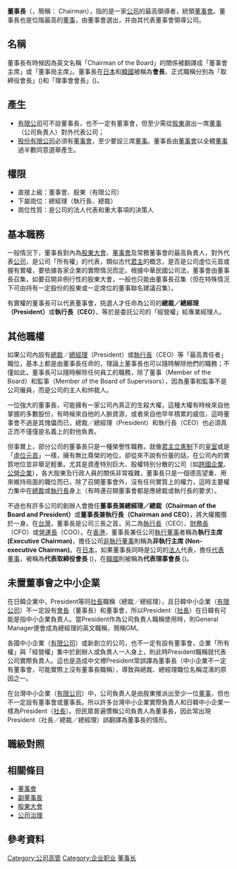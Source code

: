 {{unreferenced|time=2016-06-18T17:13:44+00:00}}
{{copyedit|time=2013-08-03T08:50:55+00:00}}
{{noteTA
|1=zh-hans:首席执行官;zh-hant:首席執行官;zh-cn:首席执行官;zh-hk:行政總裁;zh-tw:執行長;zh-mo:行政總裁;
}}
'''董事長'''（{{lang-en|Chairman of the Board}}，簡稱： Chairman），指的是一家[[公司|公司]]的最高領導者，統領[[董事會|董事會]]。董事長也是位階最高的[[董事|董事]]，由董事會選出，并由其代表董事會領導公司。

== 名稱 ==
董事長有時候因為英文名稱「Chairman of the Board」的關係被翻譯成「董事會主席」或「董事局主席」。董事長在[[日本|日本]]和[[大韓民國|韓國]]被稱為'''會長'''，正式職稱分別為「取締役會長」({{jpn|j=取締役会長 |hg=とりしまりやくかいちょう|rm=Torishimariyaku kaichou|f=y}})和「理事會會長」({{kor|諺=이사회 회장|漢=理事會 會長|羅=Isahoe hoejang|f=y|名=南}})。

== 產生 == 
*[[有限公司|有限公司]]可不設董事長，也不一定有董事會，但至少需從[[股東|股東]]選出一席[[董事|董事]]（公司負責人）對外代表公司；
*[[股份有限公司|股份有限公司]]必須有[[董事會|董事會]]，至少要設三席[[董事|董事]]。董事長由[[董事會|董事會]]以全體[[董事|董事]]過半數同意選舉產生。

== 權限 == 
*直接上級：董事會、股東（有限公司）
*下屬崗位：總經理（執行長、總裁）
*崗位性質：是公司的法人代表和重大事項的決策人

== 基本職務 ==
一般情況下，董事長對內為[[股東大會|股東大會]]、[[董事會|董事會]]及常務董事會的最高負責人，對外代表[[公司|公司]]，是公司「所有權」的代表，類似古代[[君主|君主]]的概念，是否是公司虛位元首或握有實權，要依據各家企業的實際情況而定。根據中華民國公司法，董事會由董事長召集，如要召開非例行性的股東大會，一般也只能由董事長召集（但在特殊情況下可由持有一定股份的股東或一定席位的董事聯名建議召集）。

有實權的董事長可以代表董事會，挑選人才任命為公司的'''總裁／總經理（President）'''或'''執行長（CEO）'''，等於是委託公司的「經營權」給專業經理人。

== 其他職權 ==
如果公司內設有[[總裁|總裁]]／[[總經理|總經理]]（President）或[[執行長|執行長]]（CEO）等「最高責任者」職位，基本上都是由董事長任命的，理論上董事長也可以隨時解除他們的職務；不僅如此，董事長可以隨時解除任何員工的職務，除了董事（Member of the Board）和監事（Member of the Board of Supervisors），因為董事和監事不是公司僱員，而是公司的主人和仲裁人。

一位強大的董事長，可能擁有一家公司內真正的生殺大權，這種大權有時候來自他掌握的多數股份，有時候來自他的人脈資源，或者來自他早年積累的威信，這時董事會不過是其傀儡而已，總裁／總經理（President）和執行長（CEO）也必須真正而不僅僅是名義上的對他負責。

但事實上，部分公司的董事長只是一種榮譽性職務，就像[[君主立憲制|君主立憲制]]下的[[皇室|皇室]]或是「[[虛位元首|虛位元首]]」一樣，擁有無比尊榮的地位，卻從來不說有份量的話，在公司內的實質地位並非舉足輕重。尤其是資產特別巨大、股權特別分散的公司（如[[跨國企業|跨國企業]]、[[國營企業|公營企業]]），各大股東及行政人員的關係非常複雜，董事長只是一個德高望重、用來維持局面的職位而已，除了召開董事會外，沒有任何實質上的權力，這時主要權力集中在[[總裁|總裁]]或[[執行長|執行長]]身上（有時連召開董事會都是應總裁或執行長的要求）。

不過也有許多公司的創辦人會擔任'''董事長兼總經理／總裁（Chairman of the Board and President）'''或'''董事長兼執行長（Chairman and CEO）'''，將大權獨攬於一身。在[[台灣|台灣]]，董事長是公司三長之首，另二為[[執行長|執行長]]（CEO）、[[財務長|財務長]]（CFO）或[[營運長|營運長]]（COO）。在[[香港|香港]]，董事長兼任公司[[執行董事|執行董事]]者稱為'''執行主席 (Executive Chairman)'''，擔任公司[[非執行董事|非執行董事]]則稱為'''非執行主席 (Non-executive Chairman)'''。在[[日本|日本]]，如果董事長同時是公司的[[法人|法人]]代表，擔任[[代表董事|代表董事]]，被稱為'''代表取締役會長''' ({{jpn|j=代表取締役会長 |hg=だいひょうとりしまりやくかいちょう|rm=Daihyō torishimariyaku kaichou|f=y}})，在[[韓國|韓國]]則被稱為'''代表理事會長''' ({{kor|諺=대표이사 회장|漢=代表理事 會長|羅=Daepyoisa hoejang|f=y|名=南}})。

== 未置董事會之中小企業 ==
在日韓企業中，President等同[[社長|社長]]職稱（總裁／總經理），且日韓中小企業（[[有限公司|有限公司]]）不一定設有[[會長|會長]]（董事長）和董事會，所以President（[[社長|社長]]）在日韓有可能是指中小企業負責人。當President作為公司負責人職稱使用時，則General Manager便會成為總經理的英文職稱，簡稱GM。

各國中小企業（[[有限公司|有限公司]]）或新創立的公司，也不一定有設有董事會，企業「所有權」與「經營權」集中於創辦人或負責人一人身上，則此時President職稱就代表公司實際負責人。這也是造成中文裡President常誤譯為董事長（中小企業不一定有董事會，可能實際上沒有董事長職稱），導致與總裁、總經理職位名稱混淆的原因之一。

在台灣中小企業（[[有限公司|有限公司]]）中，公司負責人是由股東推派出至少一位[[董事|董事]]，但也不一定設有董事會或董事長。所以許多台灣中小企業實際負責人和日韓中小企業一樣為President（[[社長|社長]]）。但民眾普遍慣稱公司負責人為董事長，因此常出現President（社長／總裁／總經理）誤翻譯為董事長的情形。

== 職級對照 ==
{{職級對照表}}

== 相關條目 ==
*[[董事會|董事會]]
*[[副董事長|副董事長]]
*[[股東大會|股東大會]]
*[[公司治理|公司治理]]
== 參考資料 ==
{{reflist}}

{{公司头衔}}

[[Category:公司高管|Category:公司高管]]
[[Category:企业职业|Category:企业职业]]
[[Category:董事长|]]